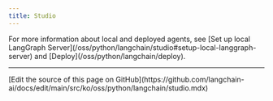 ```yaml
---
title: Studio
---
```



<AlphaCallout />

<Studio/>

<Tip>
For more information about local and deployed agents, see [Set up local LangGraph Server](/oss/python/langchain/studio#setup-local-langgraph-server) and [Deploy](/oss/python/langchain/deploy).
</Tip>

---

<Callout icon="pen-to-square" iconType="regular">
  [Edit the source of this page on GitHub](https://github.com/langchain-ai/docs/edit/main/src/ko/oss/python/langchain/studio.mdx)
</Callout>
